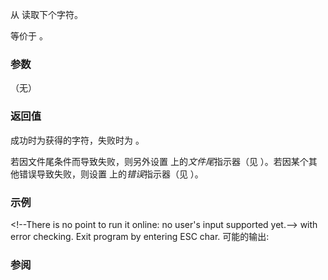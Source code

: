 {{cpp/title|getchar}}
{{cpp/io/c/navbar}}
{{ddcl|header=cstdio|
int getchar();
}}
从 {{lc|stdin}} 读取下个字符。

等价于 {{c|std::getc(stdin)}}。

===参数===
（无）

===返回值===
成功时为获得的字符，失败时为 {{lc|EOF}}。

若因文件尾条件而导致失败，则另外设置 {{lc|stdin}} 上的''文件尾''指示器（见 {{lc|feof()}}）。若因某个其他错误导致失败，则设置 {{lc|stdin}} 上的''错误''指示器（见 {{lc|ferror()}}）。

===示例===
&lt;!--There is no point to run it online: no user's input supported yet.--&gt;
{{tt|std::getchar}} with error checking. Exit program by entering ESC char.
{{source|1=
#include &lt;cctype&gt;
#include &lt;cstdio&gt;
#include &lt;cstdlib&gt;
#include &lt;iomanip&gt;
#include &lt;iostream&gt;

int main()
{
    for (int ch; (ch = std::getchar()) != EOF ;) // 读取/打印来自 stdin 的 "abc"
    {
        if (std::isprint(ch))
            std::cout &lt;&lt; static_cast&lt;char&gt;(ch) &lt;&lt; '\n';
        if (ch == 27) // 'ESC' (escape) 的 ASCII
            return EXIT_SUCCESS;
    }

    // 测试抵达 EOF。
    if (std::feof(stdin)) // 如果由文件尾条件导致失败
        std::cout &lt;&lt; "抵达文件尾\n";
    else if (std::ferror(stdin)) // 如果由某种其他错误导致失败
    {
        std::perror("getchar()");
        std::cerr &lt;&lt; "getchar() failed in file " &lt;&lt; std::quoted(__FILE__)
                  &lt;&lt; " at line # " &lt;&lt; __LINE__ - 14 &lt;&lt; '\n';
        std::exit(EXIT_FAILURE);
    }

    return EXIT_SUCCESS;
}
}}
可能的输出:
{{source|1=
abc
a
b
c
^[
}}

===参阅===
{{dsc begin}}
{{dsc inc|cpp/io/c/dsc fgetc}}
{{dsc see c|c/io/getchar}}
{{dsc end}}

{{langlinks|de|en|es|fr|it|ja|pt|ru}}
